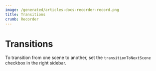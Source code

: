 ```yaml
---
image: /generated/articles-docs-recorder-record.png
title: Transitions
crumb: Recorder
---
```


# Transitions

To transition from one scene to another, set the `transitionToNextScene` checkbox in the right sidebar.
